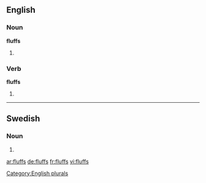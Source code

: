 ==English==

===Noun===
'''fluffs'''

# {{plural of |[[fluff]]}}

===Verb===
'''fluffs'''

# {{third-person singular of|fluff}}

[[Category:English plurals]]

----

==Swedish==

===Noun===
{{infl|sv|noun form}}

# {{sv-noun-form-indef-gen|fluff}}

[[ar:fluffs]]
[[de:fluffs]]
[[fr:fluffs]]
[[vi:fluffs]]